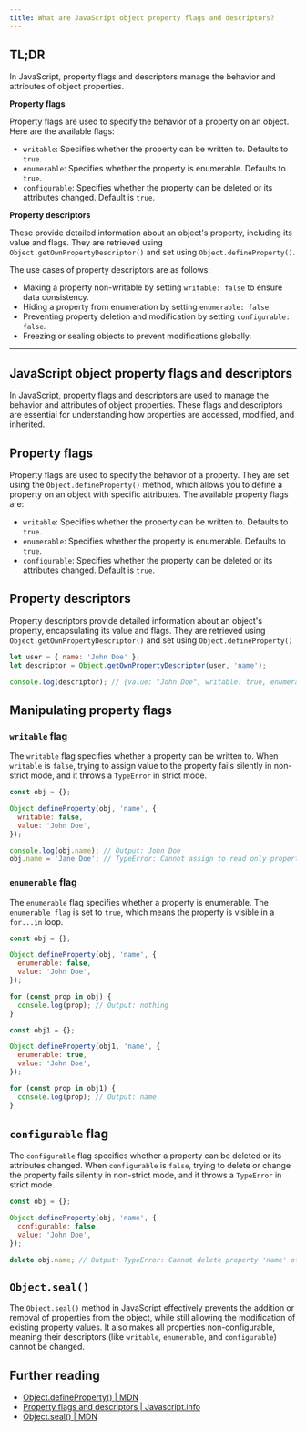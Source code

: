 ```yaml
---
title: What are JavaScript object property flags and descriptors?
---
```


## TL;DR

In JavaScript, property flags and descriptors manage the behavior and attributes of object properties.

**Property flags**

Property flags are used to specify the behavior of a property on an object. Here are the available flags:

- `writable`: Specifies whether the property can be written to. Defaults to `true`.
- `enumerable`: Specifies whether the property is enumerable. Defaults to `true`.
- `configurable`: Specifies whether the property can be deleted or its attributes changed. Default is `true`.

**Property descriptors**

These provide detailed information about an object's property, including its value and flags. They are retrieved using `Object.getOwnPropertyDescriptor()` and set using `Object.defineProperty()`.

The use cases of property descriptors are as follows:

- Making a property non-writable by setting `writable: false` to ensure data consistency.
- Hiding a property from enumeration by setting `enumerable: false`.
- Preventing property deletion and modification by setting `configurable: false`.
- Freezing or sealing objects to prevent modifications globally.

---

## JavaScript object property flags and descriptors

In JavaScript, property flags and descriptors are used to manage the behavior and attributes of object properties. These flags and descriptors are essential for understanding how properties are accessed, modified, and inherited.

## Property flags

Property flags are used to specify the behavior of a property. They are set using the `Object.defineProperty()` method, which allows you to define a property on an object with specific attributes. The available property flags are:

- `writable`: Specifies whether the property can be written to. Defaults to `true`.
- `enumerable`: Specifies whether the property is enumerable. Defaults to `true`.
- `configurable`: Specifies whether the property can be deleted or its attributes changed. Default is `true`.

## Property descriptors

Property descriptors provide detailed information about an object's property, encapsulating its value and flags. They are retrieved using `Object.getOwnPropertyDescriptor()` and set using `Object.defineProperty()`

```js
let user = { name: 'John Doe' };
let descriptor = Object.getOwnPropertyDescriptor(user, 'name');

console.log(descriptor); // {value: "John Doe", writable: true, enumerable: true, configurable: true}
```

## Manipulating property flags

### `writable` flag

The `writable` flag specifies whether a property can be written to. When `writable` is `false`, trying to assign value to the property fails silently in non-strict mode, and it throws a `TypeError` in strict mode.

```js
const obj = {};

Object.defineProperty(obj, 'name', {
  writable: false,
  value: 'John Doe',
});

console.log(obj.name); // Output: John Doe
obj.name = 'Jane Doe'; // TypeError: Cannot assign to read only property 'name' of object '#<Object>'
```

### `enumerable` flag

The `enumerable` flag specifies whether a property is enumerable. The `enumerable flag` is set to `true`, which means the property is visible in a `for...in` loop.

```js
const obj = {};

Object.defineProperty(obj, 'name', {
  enumerable: false,
  value: 'John Doe',
});

for (const prop in obj) {
  console.log(prop); // Output: nothing
}

const obj1 = {};

Object.defineProperty(obj1, 'name', {
  enumerable: true,
  value: 'John Doe',
});

for (const prop in obj1) {
  console.log(prop); // Output: name
}
```

## `configurable` flag

The `configurable` flag specifies whether a property can be deleted or its attributes changed. When `configurable` is `false`, trying to delete or change the property fails silently in non-strict mode, and it throws a `TypeError` in strict mode.

```js
const obj = {};

Object.defineProperty(obj, 'name', {
  configurable: false,
  value: 'John Doe',
});

delete obj.name; // Output: TypeError: Cannot delete property 'name' of #<Object>
```

## `Object.seal()`

The `Object.seal()` method in JavaScript effectively prevents the addition or removal of properties from the object, while still allowing the modification of existing property values. It also makes all properties non-configurable, meaning their descriptors (like `writable`, `enumerable`, and `configurable`) cannot be changed.

## Further reading

- [Object.defineProperty() | MDN](https://developer.mozilla.org/en-US/docs/Web/JavaScript/Reference/Global_Objects/Object/defineProperty)
- [Property flags and descriptors | Javascript.info](https://javascript.info/property-descriptors)
- [Object.seal() | MDN](https://developer.mozilla.org/en-US/docs/Web/JavaScript/Reference/Global_Objects/Object/seal)
